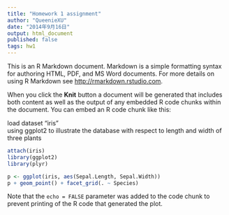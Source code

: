 ```yaml
---
title: "Homework 1 assignment"
author: "QueenieXU"
date: "2014年9月16日"
output: html_document
published: false
tags: hw1
---
```


This is an R Markdown document. Markdown is a simple formatting syntax for authoring HTML, PDF, and MS Word documents. For more details on using R Markdown see <http://rmarkdown.rstudio.com>.

When you click the **Knit** button a document will be generated that includes both content as well as the output of any embedded R code chunks within the document. You can embed an R code chunk like this:

load dataset "iris"   
using ggplot2 to illustrate the database with respect to length and width of three plants


```r
attach(iris)
library(ggplot2)
library(plyr)

```


```r
p <- ggplot(iris, aes(Sepal.Length, Sepal.Width))
p + geom_point() + facet_grid(. ~ Species)
```

Note that the `echo = FALSE` parameter was added to the code chunk to prevent printing of the R code that generated the plot.
